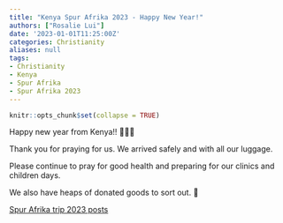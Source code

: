 ```yaml
---
title: "Kenya Spur Afrika 2023 - Happy New Year!"
authors: ["Rosalie Lui"]
date: '2023-01-01T11:25:00Z'
categories: Christianity
aliases: null
tags:
- Christianity
- Kenya
- Spur Afrika
- Spur Afrika 2023
---
```


```r
knitr::opts_chunk$set(collapse = TRUE)
```

Happy new year from Kenya!! 🥰😍😘

Thank you for praying for us. We arrived safely and with all our luggage.

Please continue to pray for good health and preparing for our clinics and children days.

We also have heaps of donated goods to sort out. 🤪

[Spur Afrika trip 2023 posts](/spurafrika2023/)
